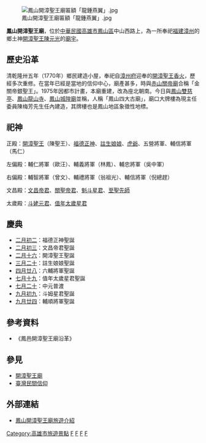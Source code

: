 {{東亞廟宇
| name = 鳳山開漳聖王廟
| pinyin = Fèngshān Kāizhāng Shèngwáng Miào
| tl = Hōng-suann Khai-tsiang Sìng-ông Biō
| img = File:鳳山開漳聖王廟.jpg
| img_capt =
| image_width = 300px
| location = {{ROC-TW}}[[高雄市|高雄市]][[鳳山區|鳳山區]]忠義街132號
| god = [[開漳聖王|開漳聖王]]（陳聖王）
| type = 
| struct = 
| open_year ={{QIN}}[[乾隆|乾隆]]35年（公元1770年）創建<br>[[民國紀年|民國]]六十三年（公元1975年）重建
| cere_date =[[農曆|農曆]][[二月十六|二月十六日]]（開漳聖王聖誕） 
| mass_rapid_transit = [[高捷橘線|高捷橘線]][[鳳山站|鳳山站]]
| bus = 
|}}
[[File:鳳山開漳聖王廟匾額「龍鍾燕翼」.jpg|thumb]]

'''鳳山開漳聖王廟'''，位於[[中華民國|中華民國]][[高雄市|高雄市]][[鳳山區|鳳山區]]中山西路上，為一所奉祀[[福建|福建]][[漳州|漳州]]的鄉土神[[開漳聖王|開漳聖王]][[陳元光|陳元光]]的[[廟宇|廟宇]]。

== 歷史沿革 ==
清乾隆卅五年（1770年）鄉民建造小屋，奉祀自[[漳州府|漳州府]]迎奉的[[開漳聖王|開漳聖王]][[香火|香火]]，歷經多次重修。在當年已經是當地的信仰中心，廟產甚多，時與[[赤山關帝廟|赤山關帝廟]]合稱「金關帝銀聖王」。1975年因都市計畫，本廟重建，改為座北朝南。今日與[[鳳山雙慈亭|鳳山雙慈亭]]、[[鳳山龍山寺|鳳山龍山寺]]、[[鳳山城隍廟|鳳山城隍廟]]並稱，人稱「鳳山四大古廟」，廟口大牌樓為現主任委員陳梅芳先生任內建造，其牌樓也是鳳山地區象徵性地標。

== 祀神 ==
正殿：[[開漳聖王|開漳聖王]]（陳聖王）、[[福德正神|福德正神]]、[[註生娘娘|註生娘娘]]、[[虎爺|虎爺]]、五營將軍、輔信將軍（馬仁）

左偏殿：輔仁將軍（歐汪）、輔義將軍（林鳳）、輔忠將軍（吳中軍）

右偏殿：輔智將軍（曾文）、輔禮將軍（翁祖光）、輔信將軍（倪總趕）

文昌殿：[[文昌帝君|文昌帝君]]、[[關聖帝君|關聖帝君]]、[[魁斗星君|魁斗星君]]、[[至聖先師|至聖先師]]

太歲殿：[[斗姥元君|斗姥元君]]、[[太歲星君|值年太歲星君]]

== 慶典 ==
*[[二月初二|二月初二]]：福德正神聖誕
*[[二月初三|二月初三]]：文昌帝君聖誕
*[[二月十六|二月十六]]：開漳聖王聖誕
*[[三月二十|三月二十]]：註生娘娘聖誕
*[[四月廿八|四月廿八]]：六輔將軍聖誕
*[[七月十九|七月十九]]：值年太歲星君聖誕
*[[七月二十|七月二十]]：中元普渡
*[[九月初九|九月初九]]：斗姆星君聖誕
*[[九月廿四|九月廿四]]：輔順將軍聖誕

== 參考資料 ==
*《鳳邑開漳聖王廟沿革》

== 參見 ==
*[[開漳聖王廟|開漳聖王廟]]
*[[臺灣民間信仰|臺灣民間信仰]]

== 外部連結 ==
*[http://travel.network.com.tw/tourguide/point/showpage/102423.html 鳳山開漳聖王廟旅遊介紹] {{Wayback|url=http://travel.network.com.tw/tourguide/point/showpage/102423.html |date=20170711010837 }}

[[Category:高雄市旅遊景點|Category:高雄市旅遊景點]]
[[Category:台灣王爺廟|F]]
[[Category:台灣開漳聖王廟|F]]
[[Category:高雄市廟宇|F]]
[[Category:鳳山區|F]]
{{道教小作品}}
{{TW-stub}}